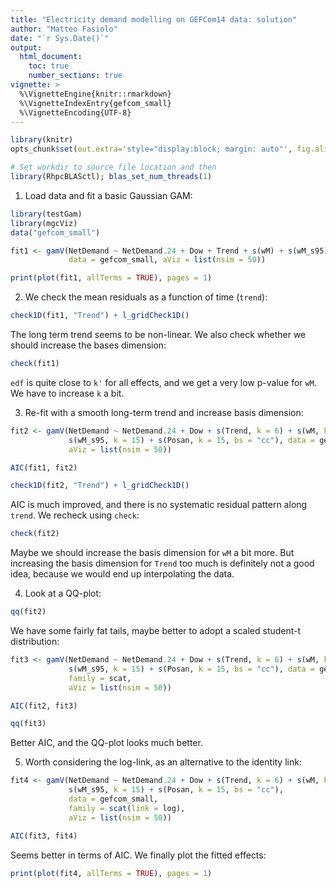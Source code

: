 ```yaml
---
title: "Electricity demand modelling on GEFCom14 data: solution"
author: "Matteo Fasiolo"
date: "`r Sys.Date()`"
output: 
  html_document:
    toc: true
    number_sections: true
vignette: >
  %\VignetteEngine{knitr::rmarkdown}
  %\VignetteIndexEntry{gefcom_small}
  %\VignetteEncoding{UTF-8}
---
```


```r
library(knitr)
opts_chunk$set(out.extra='style="display:block; margin: auto"', fig.align="center", tidy=FALSE)
```

```r
# Set workdir to source file location and then
library(RhpcBLASctl); blas_set_num_threads(1)
```

1) Load data and fit a basic Gaussian GAM:
```r
library(testGam)
library(mgcViz)
data("gefcom_small")

fit1 <- gamV(NetDemand ~ NetDemand.24 + Dow + Trend + s(wM) + s(wM_s95) + s(Posan, bs = "cc"), 
             data = gefcom_small, aViz = list(nsim = 50))

print(plot(fit1, allTerms = TRUE), pages = 1)
```

2) We check the mean residuals as a function of time (`trend`):
```r
check1D(fit1, "Trend") + l_gridCheck1D()
```

The long term trend seems to be non-linear. We also check whether we should increase the bases dimension:
```r
check(fit1)
```

`edf` is quite close to `k'` for all effects, and we get a very low p-value for `wM`. We have to increase `k` a bit.

3) Re-fit with a smooth long-term trend and increase basis dimension:
```r
fit2 <- gamV(NetDemand ~ NetDemand.24 + Dow + s(Trend, k = 6) + s(wM, k = 20) + 
             s(wM_s95, k = 15) + s(Posan, k = 15, bs = "cc"), data = gefcom_small, 
             aViz = list(nsim = 50))

AIC(fit1, fit2)

check1D(fit2, "Trend") + l_gridCheck1D()
```

AIC is much improved, and there is no systematic residual pattern along `trend`. We recheck using `check`:
```r
check(fit2)
```
Maybe we should increase the basis dimension for `wM` a bit more. But increasing the basis dimension for `Trend` too much is definitely not a good idea, because we would end up interpolating the data. 

4) Look at a QQ-plot:
```r
qq(fit2)
```

We have some fairly fat tails, maybe better to adopt a scaled student-t distribution:
```r
fit3 <- gamV(NetDemand ~ NetDemand.24 + Dow + s(Trend, k = 6) + s(wM, k = 20) + 
             s(wM_s95, k = 15) + s(Posan, k = 15, bs = "cc"), data = gefcom_small, 
             family = scat,
             aViz = list(nsim = 50))

AIC(fit2, fit3)

qq(fit3)
```

Better AIC, and the QQ-plot looks much better. 

5) Worth considering the log-link, as an alternative to the identity link:
```r
fit4 <- gamV(NetDemand ~ NetDemand.24 + Dow + s(Trend, k = 6) + s(wM, k = 20) + 
             s(wM_s95, k = 15) + s(Posan, k = 15, bs = "cc"), 
             data = gefcom_small, 
             family = scat(link = log),
             aViz = list(nsim = 50))

AIC(fit3, fit4)
```
Seems better in terms of AIC. We finally plot the fitted effects:
```r
print(plot(fit4, allTerms = TRUE), pages = 1)
```